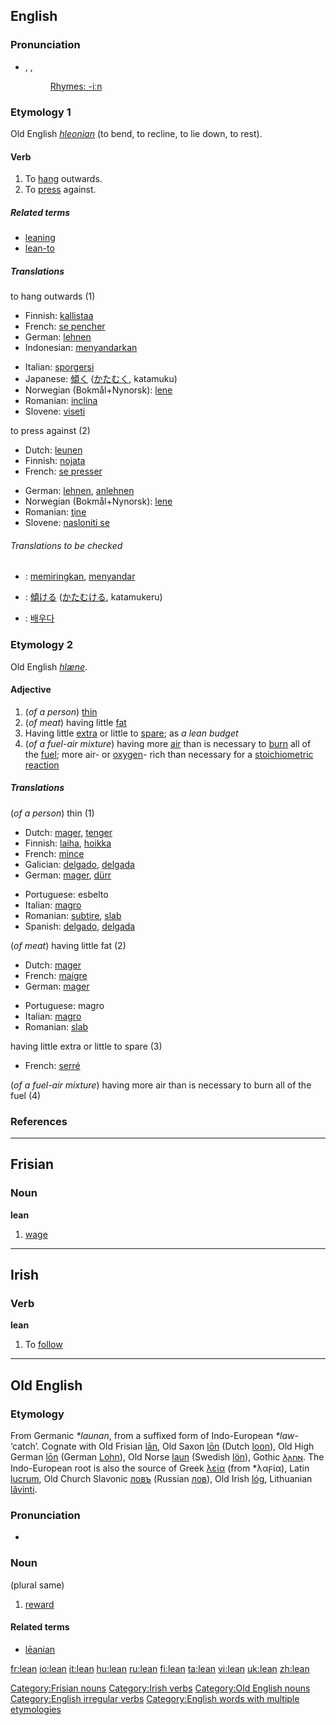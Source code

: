==English==

===Pronunciation===
*{{AHD|lēn}}, {{IPA|/liːn/}}, {{SAMPA|/li:n/}}
*: [[Rhymes:English:-iːn|Rhymes: -iːn]]

===Etymology 1===
Old English ''[[hleonian]]'' (to bend, to recline, to lie down, to rest).

====Verb====
{{en-verb|leans|leaning|'''[[leant]]''' ''or'' '''[[leaned]]'''}}

# To [[hang]] outwards.
# To [[press]] against.

=====Related terms=====
*[[leaning]]
*[[lean-to]]

=====Translations=====
;to hang outwards (1)
{{top}}
*Finnish: [[kallistaa]]
*French: [[pencher|se pencher]]
*German: [[lehnen]]
*Indonesian: [[sandar|menyandarkan]]
{{mid}}
*Italian: [[sporgersi]]
*Japanese: [[傾く]] ([[かたむく]], katamuku)
*Norwegian (Bokmål+Nynorsk): [[lene]]
*Romanian: [[inclina]]
*Slovene: [[viseti]]
{{bottom}}

;to press against (2)
{{top}}
*Dutch: [[leunen]]
*Finnish: [[nojata]]
*French: [[presser|se presser]]
{{mid}}
*German: [[lehnen]], [[anlehnen]]
*Norwegian (Bokmål+Nynorsk): [[lene]]
*Romanian: [[ţine]]
*Slovene: [[nasloniti se]]
{{bottom}}

======Translations to be checked======
{{checktrans}}

*{{ttbc|Indonesian}}: [[miring|memiringkan]], [[sandar|menyandar]]
*{{ttbc|Japanese}}: [[傾ける]] ([[かたむける]], katamukeru)
*{{ttbc|Korean}}: [[배우다]]

===Etymology 2===
Old English ''[[hlæne]]''.

====Adjective====
{{en-adj|lean|er}}

# (''of a person'') [[thin]]
# (''of meat'') having little [[fat]]
# Having little [[extra]] or little to [[spare]]; as ''a lean budget''
# (''of a fuel-air mixture'') having more [[air]] than is necessary to [[burn]] all of the [[fuel]]; more air- or [[oxygen]]- rich than necessary for a [[stoichiometric]] [[reaction]]

=====Translations=====
;(''of a person'') thin (1)
{{top}}
*Dutch: [[mager]], [[tenger]]
*Finnish: [[laiha]], [[hoikka]]
*French: [[mince]]
*Galician: [[delgado]], [[delgada]]
*German: [[mager]], [[dürr]]
{{mid}}
*Portuguese: esbelto
*Italian: [[magro]]
*Romanian: [[subţire]], [[slab]]
*Spanish: [[delgado]], [[delgada]]
{{bottom}}

;(''of meat'') having little fat (2)
{{top}}
*Dutch: [[mager]]
*French: [[maigre]]
*German: [[mager]]
{{mid}}
*Portuguese: magro
*Italian: [[magro]]
*Romanian: [[slab]]
{{bottom}}

;having little extra or little to spare (3)
{{top}}
*French: [[serré]]
{{mid}}
{{bottom}}

;(''of a fuel-air mixture'') having more air than is necessary to burn all of the fuel (4)
{{top}}
{{mid}}
{{bottom}}

===References===
{{R:Century 1911}}
{{R:Webster 1913}}

----

==Frisian==

===Noun===
'''lean'''

# [[wage]]

[[Category:Frisian nouns]]

----

==Irish==

===Verb===
'''lean'''

# To [[follow]]

[[Category:Irish verbs]]

----

==Old English==

===Etymology===
From Germanic ''*launan'', from a suffixed form of Indo-European ''*law-'' ‘catch’. Cognate with Old Frisian [[lan|lān]], Old Saxon [[lon|lōn]] (Dutch [[loon#Dutch|loon]]), Old High German [[lon|lōn]] (German [[Lohn]]), Old Norse [[laun]] (Swedish [[lön]]), Gothic [[𐌻𐌰𐌿𐌽]]. The Indo-European root is also the source of Greek [[λεία]] (from *λαϝία), Latin [[lucrum]], Old Church Slavonic [[ловъ]] (Russian [[лов]]), Old Irish [[lóg]], Lithuanian [[lãvinti]].

===Pronunciation===
*{{IPA|/'læ:an/}}

===Noun===
{{Unicode|'''lēan'''}} {{n}} (plural same)
# [[reward]]

====Related terms====
*[[leanian|lēanian]]

[[Category:Old English nouns]]
[[Category:English irregular verbs]]
[[Category:English words with multiple etymologies]]

[[fr:lean]]
[[io:lean]]
[[it:lean]]
[[hu:lean]]
[[ru:lean]]
[[fi:lean]]
[[ta:lean]]
[[vi:lean]]
[[uk:lean]]
[[zh:lean]]